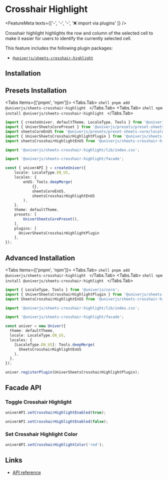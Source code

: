 
# Crosshair Highlight

<FeatureMeta texts={['-', '-', '-', '❌ import via plugins' ]} />

Crosshair highlight highlights the row and column of the selected cell to make it easier for users to identify the currently selected cell.

This feature includes the following plugin packages:

* [`@univerjs/sheets-crosshair-highlight`](https://www.npmjs.com/package/@univerjs/sheets-crosshair-highlight)

## Installation

## Presets Installation

<Tabs items={['pnpm', 'npm']}>
  <Tabs.Tab>
    ```shell
    pnpm add @univerjs/sheets-crosshair-highlight
    ```
  </Tabs.Tab>
  <Tabs.Tab>
    ```shell
    npm install @univerjs/sheets-crosshair-highlight
    ```
  </Tabs.Tab>
</Tabs>

```ts {4-5,7,9,17,25}
import { createUniver, defaultTheme, LocaleType, Tools } from '@univerjs/presets';
import { UniverSheetsCorePreset } from '@univerjs/presets/preset-sheets-core';
import sheetsCoreEnUS from '@univerjs/presets/preset-sheets-core/locales/en-US';
import { UniverSheetsCrosshairHighlightPlugin } from '@univerjs/sheets-crosshair-highlight';
import sheetsCrosshairHighlightEnUS from '@univerjs/sheets-crosshair-highlight/locale/en-US';

import '@univerjs/sheets-crosshair-highlight/lib/index.css';

import '@univerjs/sheets-crosshair-highlight/facade';

const { univerAPI } = createUniver({
    locale: LocaleType.EN_US,
    locales: {
        enUS: Tools.deepMerge(
            {},
            sheetsCoreEnUS,
            sheetsCrosshairHighlightEnUS 
        ),
    },
    theme: defaultTheme,
    presets: [
        UniverSheetsCorePreset(),
    ],
    plugins: [
      UniverSheetsCrosshairHighlightPlugin
    ],
});
```

## Advanced Installation

<Tabs items={['pnpm', 'npm']}>
  <Tabs.Tab>
    ```shell
    pnpm add @univerjs/sheets-crosshair-highlight
    ```
  </Tabs.Tab>
  <Tabs.Tab>
    ```shell
    npm install @univerjs/sheets-crosshair-highlight
    ```
  </Tabs.Tab>
</Tabs>

```typescript {2-3,5,7,14,19}
import { LocaleType, Tools } from '@univerjs/core';
import { UniverSheetsCrosshairHighlightPlugin } from '@univerjs/sheets-crosshair-highlight';
import SheetsCrosshairHighlightEnUS from '@univerjs/sheets-crosshair-highlight/locale/en-US';

import '@univerjs/sheets-crosshair-highlight/lib/index.css';

import '@univerjs/sheets-crosshair-highlight/facade';

const univer = new Univer({
  theme: defaultTheme,
  locale: LocaleType.EN_US,
  locales: {
    [LocaleType.EN_US]: Tools.deepMerge(
      SheetsCrosshairHighlightEnUS
    ),
  },
});

univer.registerPlugin(UniverSheetsCrosshairHighlightPlugin);
```

## Facade API

### Toggle Crosshair Highlight

```typescript
univerAPI.setCrosshairHighlightEnabled(true);

univerAPI.setCrosshairHighlightEnabled(false);
```

### Set Crosshair Highlight Color

```typescript
univerAPI.setCrosshairHighlightColor('red');
```

## Links

* [API reference](/typedoc/@univerjs/sheets-crosshair-highlight/README)
